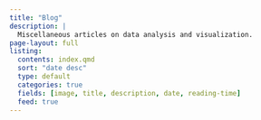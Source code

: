```yaml
---
title: "Blog"
description: |
  Miscellaneous articles on data analysis and visualization.
page-layout: full
listing:
  contents: index.qmd
  sort: "date desc"
  type: default
  categories: true
  fields: [image, title, description, date, reading-time]
  feed: true
---
```

